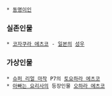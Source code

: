  * [[동명이인]]
=== 실존인물 ===
 * [[코자쿠라 에츠코]] - [[일본]]의 [[성우]]
=== 가상인물 === 
 * [[슈퍼 리얼 마작]] P7의 [[토요하라 에츠코]]
 * [[아빠는 요리사]]의 등장인물 [[오하라 에츠코]]

